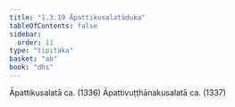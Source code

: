 ```yaml
---
title: "1.3.19 Āpattikusalatāduka"
tableOfContents: false
sidebar:
  order: 11
type: "tipitaka"
basket: "ab"
book: "dhs"
---
```



<DynamicBreadcrumb />

<Division number="141" book="dhs">

<Paragraph number="318" book="dhs">
Āpattikusalatā ca. (<Emphasis>1336</Emphasis>)
</Paragraph>

<Paragraph number="319" book="dhs">
Āpattivuṭṭhānakusalatā ca. (<Emphasis>1337</Emphasis>)
</Paragraph>
</Division>